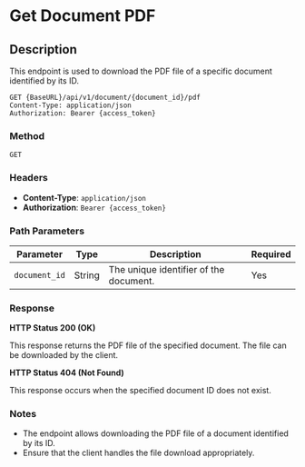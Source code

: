 
# Get Document PDF

## Description
This endpoint is used to download the PDF file of a specific document identified by its ID.

```http
GET {BaseURL}/api/v1/document/{document_id}/pdf
Content-Type: application/json
Authorization: Bearer {access_token}
```

### Method 
`GET`

### Headers
- **Content-Type**: `application/json`
- **Authorization**: `Bearer {access_token}`

### Path Parameters

| Parameter    | Type   | Description                                      | Required |
|--------------|--------|--------------------------------------------------|----------|
| `document_id`| String | The unique identifier of the document.           | Yes      |

### Response

**HTTP Status 200 (OK)**

This response returns the PDF file of the specified document. The file can be downloaded by the client.

**HTTP Status 404 (Not Found)**

This response occurs when the specified document ID does not exist.

### Notes
- The endpoint allows downloading the PDF file of a document identified by its ID.
- Ensure that the client handles the file download appropriately.
